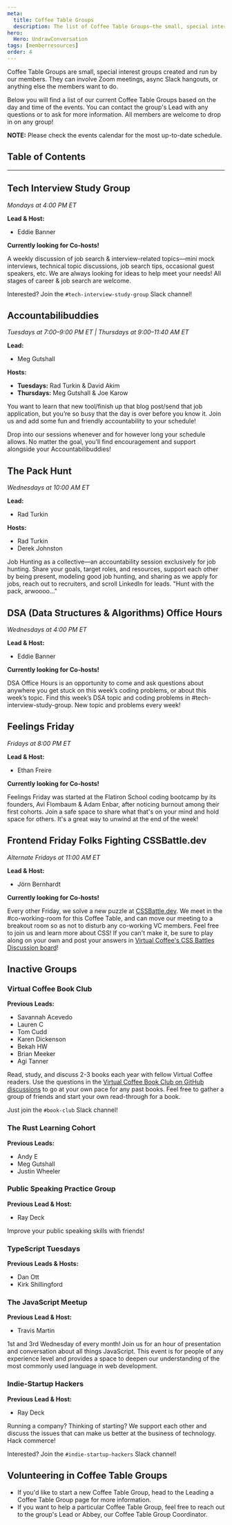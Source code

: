 ```yaml
---
meta:
  title: Coffee Table Groups
  description: The list of Coffee Table Groups—the small, special interest groups created and run by our members.
hero:
  Hero: UndrawConversation
tags: [memberresources]
order: 4
---
```



<TextContainer background="light" showBackToTopLink={false}>

<LeadText>

Coffee Table Groups are small, special interest groups created and run by our members. They can involve Zoom meetings, async Slack hangouts, or anything else the members want to do.

Below you will find a list of our current Coffee Table Groups based on the day and time of the events. You can contact the group's Lead with any questions or to ask for more information. All members are welcome to drop in on any group!

**NOTE:** Please check the events calendar for the most up-to-date schedule.

</LeadText>

</TextContainer>

## Table of Contents

<TextContainer>

---

## Tech Interview Study Group

<LeadText>

_Mondays at 4:00 PM ET_

**Lead & Host:**

- Eddie Banner

**Currently looking for Co-hosts!**

</LeadText>

A weekly discussion of job search & interview-related topics—mini mock interviews, technical topic discussions, job search tips, occasional guest speakers, etc. We are always looking for ideas to help meet your needs! All stages of career & job search are welcome.

Interested? Join the `#tech-interview-study-group` Slack channel!

</TextContainer>

<TextContainer>

## Accountabilibuddies

<LeadText>

_Tuesdays at 7:00–9:00 PM ET | Thursdays at 9:00–11:40 AM ET_

**Lead:**

- Meg Gutshall

**Hosts:**

- **Tuesdays:** Rad Turkin & David Akim
- **Thursdays:** Meg Gutshall & Joe Karow

</LeadText>

You want to learn that new tool/finish up that blog post/send that job application, but you’re so busy that the day is over before you know it. Join us and add some fun and friendly accountability to your schedule!

Drop into our sessions whenever and for however long your schedule allows. No matter the goal, you’ll find encouragement and support alongside your Accountabilibuddies!

</TextContainer>

<TextContainer>

## The Pack Hunt

<LeadText>

_Wednesdays at 10:00 AM ET_

**Lead:**

- Rad Turkin

**Hosts:**

- Rad Turkin
- Derek Johnston

</LeadText>

Job Hunting as a collective—an accountability session exclusively for job hunting. Share your goals, target roles, and resources, support each other by being present, modeling good job hunting, and sharing as we apply for jobs, reach out to recruiters, and scroll LinkedIn for leads. "Hunt with the pack, arwoooo..."

</TextContainer>

<TextContainer>

## DSA (Data Structures & Algorithms) Office Hours

<LeadText>

_Wednesdays at 4:00 PM ET_

**Lead & Host:**

- Eddie Banner

**Currently looking for Co-hosts!**

</LeadText>

DSA Office Hours is an opportunity to come and ask questions about anywhere you get stuck on this week’s coding problems, or about this week’s topic. Find this week’s DSA topic and coding problems in #tech-interview-study-group. New topic and problems every week!

</TextContainer>

<TextContainer>

## Feelings Friday

<LeadText>

_Fridays at 8:00 PM ET_

**Lead & Host:**

- Ethan Freire

**Currently looking for Co-hosts!**

</LeadText>

Feelings Friday was started at the Flatiron School coding bootcamp by its founders, Avi Flombaum & Adam Enbar, after noticing burnout among their first cohorts. Join a safe space to share what that's on your mind and hold space for others. It's a great way to unwind at the end of the week!

</TextContainer>

<TextContainer>

## Frontend Friday Folks Fighting CSSBattle.dev

<LeadText>

_Alternate Fridays at 11:00 AM ET_

**Lead & Host:**

- Jörn Bernhardt

**Currently looking for Co-hosts!**

</LeadText>

Every other Friday, we solve a new puzzle at [CSSBattle.dev](https://cssbattle.dev/). We meet in the #co-working-room for this Coffee Table, and can move our meeting to a breakout room so as not to disturb any co-working VC members. Feel free to join us and learn more about CSS! If you can't make it, be sure to play along on your own and post your answers in [Virtual Coffee's CSS Battles Discussion board](https://github.com/orgs/Virtual-Coffee/discussions/categories/css-battles)!

</TextContainer>

<TextContainer background="light">

## Inactive Groups

<LeadText>

### Virtual Coffee Book Club

**Previous Leads:**

- Savannah Acevedo
- Lauren C
- Tom Cudd
- Karen Dickenson
- Bekah HW
- Brian Meeker
- Agi Tanner

</LeadText>

Read, study, and discuss 2-3 books each year with fellow Virtual Coffee readers. Use the questions in the [Virtual Coffee Book Club on GitHub discussions](https://github.com/orgs/Virtual-Coffee/discussions/categories/vc-book-club) to go at your own pace for any past books. Feel free to gather a group of friends and start your own read-through for a book.

Just join the `#book-club` Slack channel!

<LeadText>

### The Rust Learning Cohort

**Previous Leads:**

- Andy E
- Meg Gutshall
- Justin Wheeler

</LeadText>

<LeadText>

### Public Speaking Practice Group

**Previous Lead & Host:**

- Ray Deck

</LeadText>

Improve your public speaking skills with friends!

<LeadText>

### TypeScript Tuesdays

**Previous Leads & Hosts:**

- Dan Ott
- Kirk Shillingford

</LeadText>

<LeadText>

### The JavaScript Meetup

**Previous Lead & Host:**

- Travis Martin

</LeadText>

1st and 3rd Wednesday of every month! Join us for an hour of presentation and conversation about all things JavaScript. This event is for people of any experience level and provides a space to deepen our understanding of the most commonly used language in web development.

<LeadText>

### Indie-Startup Hackers

**Previous Lead & Host:**

- Ray Deck

</LeadText>

Running a company? Thinking of starting? We support each other and discuss the issues that can make us better at the business of technology. Hack commerce!

Interested? Join the `#indie-startup-hackers` Slack channel!

</TextContainer>

<TextContainer>

## Volunteering in Coffee Table Groups

- If you'd like to start a new Coffee Table Group, head to the <Link to="/resources/virtual-coffee-handbook/get-involved/leading-coffee-table-groups">Leading a Coffee Table Group</Link> page for more information.
- If you want to help a particular Coffee Table Group, feel free to reach out to the group's Lead or Abbey, our <Link to="/resources/virtual-coffee-handbook/get-involved/paths-to-leadership#coffee-table-groups-coordinator">Coffee Table Group Coordinator</Link>.

</TextContainer>
